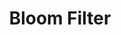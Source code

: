 ---
id: "sd_tf_medium_019"
questionType: "TRUE_FALSE"
title: "Bloom Filter"
statement: "A Bloom filter can return false negatives but never false positives."
difficulty: "MEDIUM"
category: "System Design"
correctAnswer: false
explanation: "Bloom filters may return false positives but never false negatives."
---